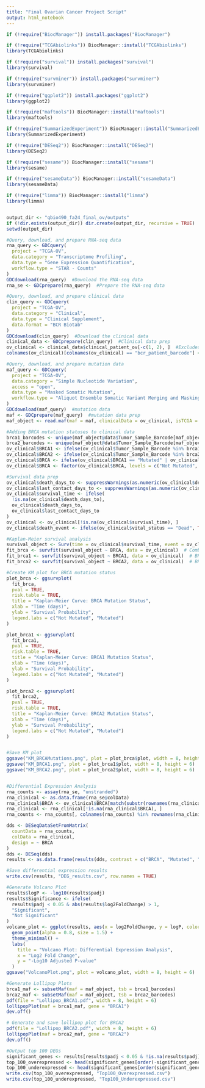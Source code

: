 ```yaml
---
title: "Final Ovarian Cancer Project Script"
output: html_notebook
---
```



```r
if (!require("BiocManager")) install.packages("BiocManager")

if (!require("TCGAbiolinks")) BiocManager::install("TCGAbiolinks")
library(TCGAbiolinks)

if (!require("survival")) install.packages("survival")
library(survival)

if (!require("survminer")) install.packages("survminer")
library(survminer)

if (!require("ggplot2")) install.packages("ggplot2")
library(ggplot2)

if (!require("maftools")) BiocManager::install("maftools")
library(maftools)

if (!require("SummarizedExperiment")) BiocManager::install("SummarizedExperiment")
library(SummarizedExperiment)

if (!require("DESeq2")) BiocManager::install("DESeq2")
library(DESeq2)

if (!require("sesame")) BiocManager::install("sesame")
library(sesame)

if (!require("sesameData")) BiocManager::install("sesameData")
library(sesameData)

if (!require("limma")) BiocManager::install("limma")
library(limma)


output_dir <- "qbio490_fa24_final_ov/outputs"
if (!dir.exists(output_dir)) dir.create(output_dir, recursive = TRUE)
setwd(output_dir) 

#Query, download, and prepare RNA-seq data
rna_query <- GDCquery(
  project = "TCGA-OV",
  data.category = "Transcriptome Profiling",
  data.type = "Gene Expression Quantification",
  workflow.type = "STAR - Counts"
)
GDCdownload(rna_query)  #Download the RNA-seq data
rna_se <- GDCprepare(rna_query)  #Prepare the RNA-seq data

#Query, download, and prepare clinical data
clin_query <- GDCquery(
  project = "TCGA-OV",
  data.category = "Clinical",
  data.type = "Clinical Supplement",
  data.format = "BCR Biotab"
)
GDCdownload(clin_query)  #Download the clinical data
clinical_data <- GDCprepare(clin_query)  #Clinical data prep
ov_clinical <- clinical_data$clinical_patient_ov[-c(1, 2), ]  #Excludes non-patient rows
colnames(ov_clinical)[colnames(ov_clinical) == "bcr_patient_barcode"] <- "Tumor_Sample_Barcode"

#Query, download, and prepare mutation data
maf_query <- GDCquery(
  project = "TCGA-OV",
  data.category = "Simple Nucleotide Variation",
  access = "open",
  data.type = "Masked Somatic Mutation",
  workflow.type = "Aliquot Ensemble Somatic Variant Merging and Masking"
)
GDCdownload(maf_query)  #mutation data
maf <- GDCprepare(maf_query)  #mutation data prep
maf_object <- read.maf(maf = maf, clinicalData = ov_clinical, isTCGA = TRUE)

#Adding BRCA mutation statuses to clinical data
brca1_barcodes <- unique(maf_object@data$Tumor_Sample_Barcode[maf_object@data$Hugo_Symbol == "BRCA1"])
brca2_barcodes <- unique(maf_object@data$Tumor_Sample_Barcode[maf_object@data$Hugo_Symbol == "BRCA2"])
ov_clinical$BRCA1 <- ifelse(ov_clinical$Tumor_Sample_Barcode %in% brca1_barcodes, "Mutated", "Not Mutated")
ov_clinical$BRCA2 <- ifelse(ov_clinical$Tumor_Sample_Barcode %in% brca2_barcodes, "Mutated", "Not Mutated")
ov_clinical$BRCA <- ifelse(ov_clinical$BRCA1 == "Mutated" | ov_clinical$BRCA2 == "Mutated", "Mutated", "Not Mutated")
ov_clinical$BRCA <- factor(ov_clinical$BRCA, levels = c("Not Mutated", "Mutated"))

#Survival data prep
ov_clinical$death_days_to <- suppressWarnings(as.numeric(ov_clinical$death_days_to))
ov_clinical$last_contact_days_to <- suppressWarnings(as.numeric(ov_clinical$last_contact_days_to))
ov_clinical$survival_time <- ifelse(
  !is.na(ov_clinical$death_days_to),
  ov_clinical$death_days_to,
  ov_clinical$last_contact_days_to
)
ov_clinical <- ov_clinical[!is.na(ov_clinical$survival_time), ]
ov_clinical$death_event <- ifelse(ov_clinical$vital_status == "Dead", TRUE, FALSE)

#Kaplan-Meier survival analysis
survival_object <- Surv(time = ov_clinical$survival_time, event = ov_clinical$death_event)
fit_brca <- survfit(survival_object ~ BRCA, data = ov_clinical)  # Combined BRCA mutations
fit_brca1 <- survfit(survival_object ~ BRCA1, data = ov_clinical)  # BRCA1 mutations
fit_brca2 <- survfit(survival_object ~ BRCA2, data = ov_clinical)  # BRCA2 mutations

#Create KM plot for BRCA mutation status
plot_brca <- ggsurvplot(
  fit_brca,
  pval = TRUE,
  risk.table = TRUE,
  title = "Kaplan-Meier Curve: BRCA Mutation Status",
  xlab = "Time (days)",
  ylab = "Survival Probability",
  legend.labs = c("Not Mutated", "Mutated")
)

plot_brca1 <- ggsurvplot(
  fit_brca1,
  pval = TRUE,
  risk.table = TRUE,
  title = "Kaplan-Meier Curve: BRCA1 Mutation Status",
  xlab = "Time (days)",
  ylab = "Survival Probability",
  legend.labs = c("Not Mutated", "Mutated")
)

plot_brca2 <- ggsurvplot(
  fit_brca2,
  pval = TRUE,
  risk.table = TRUE,
  title = "Kaplan-Meier Curve: BRCA2 Mutation Status",
  xlab = "Time (days)",
  ylab = "Survival Probability",
  legend.labs = c("Not Mutated", "Mutated")
)


#Save KM plot
ggsave("KM_BRCAMutations.png", plot = plot_brca$plot, width = 8, height = 6)
ggsave("KM_BRCA1.png", plot = plot_brca1$plot, width = 8, height = 6)
ggsave("KM_BRCA2.png", plot = plot_brca2$plot, width = 8, height = 6)


#Differential Expression Analysis
rna_counts <- assay(rna_se, "unstranded")
rna_clinical <- as.data.frame(rna_se@colData)
rna_clinical$BRCA <- ov_clinical$BRCA[match(substr(rownames(rna_clinical), 1, 12), ov_clinical$Tumor_Sample_Barcode)]
rna_clinical <- rna_clinical[!is.na(rna_clinical$BRCA), ]
rna_counts <- rna_counts[, colnames(rna_counts) %in% rownames(rna_clinical)]

dds <- DESeqDataSetFromMatrix(
  countData = rna_counts,
  colData = rna_clinical,
  design = ~ BRCA
)
dds <- DESeq(dds)
results <- as.data.frame(results(dds, contrast = c("BRCA", "Mutated", "Not Mutated")))

#Save differential expression results
write.csv(results, "DEG_results.csv", row.names = TRUE)

#Generate Volcano Plot
results$logP <- -log10(results$padj)
results$Significance <- ifelse(
  results$padj < 0.05 & abs(results$log2FoldChange) > 1,
  "Significant",
  "Not Significant"
)
volcano_plot <- ggplot(results, aes(x = log2FoldChange, y = logP, color = Significance)) +
  geom_point(alpha = 0.8, size = 1.5) +
  theme_minimal() +
  labs(
    title = "Volcano Plot: Differential Expression Analysis",
    x = "Log2 Fold Change",
    y = "-Log10 Adjusted P-value"
  )
ggsave("VolcanoPlot.png", plot = volcano_plot, width = 8, height = 6)

#Generate Lollipop Plots
brca1_maf <- subsetMaf(maf = maf_object, tsb = brca1_barcodes)
brca2_maf <- subsetMaf(maf = maf_object, tsb = brca2_barcodes)
pdf(file = "Lollipop_BRCA1.pdf", width = 8, height = 6)
lollipopPlot(maf = brca1_maf, gene = "BRCA1")
dev.off()

# Generate and save lollipop plot for BRCA2
pdf(file = "Lollipop_BRCA2.pdf", width = 8, height = 6)
lollipopPlot(maf = brca2_maf, gene = "BRCA2")
dev.off()

#Output top 100 DEGs
significant_genes <- results[results$padj < 0.05 & !is.na(results$padj), ]
top_100_overexpressed <- head(significant_genes[order(-significant_genes$log2FoldChange), ], 100)
top_100_underexpressed <- head(significant_genes[order(significant_genes$log2FoldChange), ], 100)
write.csv(top_100_overexpressed, "Top100_Overexpressed.csv")
write.csv(top_100_underexpressed, "Top100_Underexpressed.csv")

```
